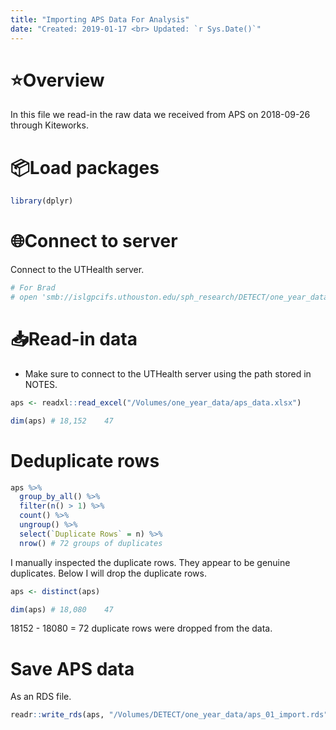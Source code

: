 ```yaml
---
title: "Importing APS Data For Analysis"
date: "Created: 2019-01-17 <br> Updated: `r Sys.Date()`"
---
```


# ⭐️Overview

In this file we read-in the raw data we received from APS on 2018-09-26 through Kiteworks.


# 📦Load packages

```r
library(dplyr)
```


# 🌐Connect to server

Connect to the UTHealth server.

```bash
# For Brad
# open 'smb://islgpcifs.uthouston.edu/sph_research/DETECT/one_year_data/'
```


# 📥Read-in data

* Make sure to connect to the UTHealth server using the path stored in NOTES.

```r
aps <- readxl::read_excel("/Volumes/one_year_data/aps_data.xlsx")
```

```r
dim(aps) # 18,152    47
```


# Deduplicate rows

```r
aps %>% 
  group_by_all() %>% 
  filter(n() > 1) %>% 
  count() %>% 
  ungroup() %>% 
  select(`Duplicate Rows` = n) %>% 
  nrow() # 72 groups of duplicates
```

I manually inspected the duplicate rows. They appear to be genuine duplicates. Below I will drop the duplicate rows.

```r
aps <- distinct(aps)
```

```r
dim(aps) # 18,080    47
```

18152 - 18080 = 72 duplicate rows were dropped from the data.


# Save APS data

As an RDS file.

```r
readr::write_rds(aps, "/Volumes/DETECT/one_year_data/aps_01_import.rds")
```

